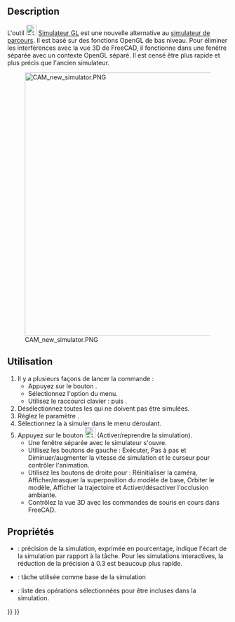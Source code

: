 <languages/>

{{Docnav/fr
|[[CAM_Simulator/fr|Simulateur de parcours]]
|[[CAM_SelectLoop/fr|Sélectionner une boucle]]
|[[CAM_Workbench/fr|Atelier CAM]]
|IconL=CAM_Simulator.svg
|IconR=CAM_SelectLoop.svg
|IconC=Workbench_CAM.svg
}}

{{GuiCommand/fr
|Name=CAM Simulateur GL
|MenuLocation=CAM → Simuler le parcours
|Workbenches=[[CAM_Workbench/fr|CAM]]
|Shortcut={{KEY|P}} {{KEY|N}}
|Version=1.0
|SeeAlso=[[CAM_Simulator/fr|CAM Simulateur de parcours]]
}}

==Description==

L'outil [[Image:CAM_SimulatorGL.svg|24px]] [[CAM_SimulatorGL/fr|Simulateur GL]] est une nouvelle alternative au [[CAM_Simulator/fr|simulateur de parcours]]. Il est basé sur des fonctions OpenGL de bas niveau. Pour éliminer les interférences avec la vue 3D de FreeCAD, il fonctionne dans une fenêtre séparée avec un contexte OpenGL séparé. Il est censé être plus rapide et plus précis que l'ancien simulateur.

[[Image:CAM_new_simulator.PNG|600px]]

<span id="Usage"></span>
==Utilisation==

# Il y a plusieurs façons de lancer la commande :
#* Appuyez sur le bouton {{Button|[[Image:CAM_SimulatorGL.svg|16px]] [[CAM_SimulatorGL/fr|Simuler le parcours]]}}.
#* Sélectionnez l'option {{MenuCommand|CAM → [[Image:CAM_Simulator.svg|16px]] Simuler le parcours}} du menu.
#* Utilisez le raccourci clavier : {{KEY|P}} puis {{KEY|N}}.
# Désélectionnez toutes les {{MenuCommand|Opérations}} qui ne doivent pas être simulées.
# Réglez le paramètre {{MenuCommand|Précision}}.
# Sélectionnez la {{MenuCommand|Tâche}} à simuler dans le menu déroulant.
# Appuyez sur le bouton [[Image:CAM_BPlay.svg|24px]] (Activer/reprendre la simulation).
#* Une fenêtre séparée avec le simulateur s'ouvre.
#* Utilisez les boutons de gauche : Exécuter, Pas à pas et Diminuer/augmenter la vitesse de simulation et le curseur pour contrôler l'animation.
#* Utilisez les boutons de droite pour : Réinitialiser la caméra, Afficher/masquer la superposition du modèle de base, Orbiter le modèle, Afficher la trajectoire et Activer/désactiver l'occlusion ambiante.
#* Contrôlez la vue 3D avec les commandes de souris en cours dans FreeCAD.

<span id="Properties"></span>
==Propriétés==

* {{PropertyData|Accuracy}} : précision de la simulation, exprimée en pourcentage, indique l'écart de la simulation par rapport à la tâche. Pour les simulations interactives, la réduction de la précision à 0.3 est beaucoup plus rapide.
* {{PropertyData|Job}} : tâche utilisée comme base de la simulation
* {{PropertyData|Operation List}} : liste des opérations sélectionnées pour être incluses dans la simulation.


{{Docnav/fr
|[[CAM_Simulator/fr|Simulateur de parcours]]
|[[CAM_SelectLoop/fr|Sélectionner une boucle]]
|[[CAM_Workbench/fr|Atelier CAM]]
|IconL=CAM_Simulator.svg
|IconR=CAM_SelectLoop.svg
|IconC=Workbench_CAM.svg
}}

{{CAM_Tools_navi{{#translation:}}}}
{{Userdocnavi{{#translation:}}}}